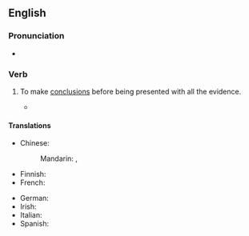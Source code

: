 ==English==

===Pronunciation===
* {{audio|en|En-au-jump to conclusions.ogg|Audio (AU)}}

===Verb===
{{en-verb|*|head=[[jump]] [[to]] [[conclusion]]s}}

# {{lb|en|idiomatic}} To make [[conclusion]]s before being presented with all the evidence.
#* {{quote-journal|en|date=2021 February 24|author=Christian Wolmar|title=Franchising still exists - under tight Departmental control|journal=RAIL|issue=925|page=48|text=Don't hold your breath and don't '''jump to conclusions''', but there is likely to be an announcement about the future of the railways in the next few weeks - [...].}}

====Translations====
{{trans-top|make conclusions before being presented with all the evidence}}
* Chinese:
*: Mandarin: {{t|cmn|[[輕易]][[下結論]]}}, {{t|cmn|[[轻易]][[下结论]]|tr=qīngyì xià jiélùn}}
* Finnish: {{t|fi|[[tehdä]] [[hätiköity|hätiköityjä]] [[johtopäätös|johtopäätöksiä]]}}
* French: {{t|fr|[[tirer]] des [[conclusion]]s [[hâtif|hâtives]]}}
{{trans-mid}}
* German: {{t|de|[[voreilig]]e [[Schluss|Schlüsse]] [[ziehen]]}}
* Irish: {{t|ga|dóigh a dhéanamh de do bharúil}}
* Italian: {{t|it|saltare alle conclusioni}}
* Spanish: {{t|es|sacar conclusiones precipitadas}}
{{trans-bottom}}
